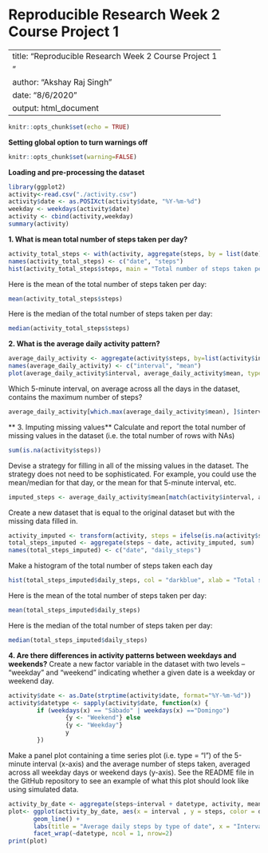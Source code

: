 Reproducible Research  Week 2 Course Project 1
===============================================
---
title: "Reproducible Research  Week 2 Course Project 1
"
author: "Akshay Raj Singh"
date: "8/6/2020"
output: html_document
---

```{r setup, include=FALSE}
knitr::opts_chunk$set(echo = TRUE)
```
**Setting global option to turn warnings off**
```{r}
knitr::opts_chunk$set(warning=FALSE)
```
**Loading and pre-processing the dataset**
```{r}

library(ggplot2)
activity<-read.csv("./activity.csv")
activity$date <- as.POSIXct(activity$date, "%Y-%m-%d")
weekday <- weekdays(activity$date)
activity <- cbind(activity,weekday)
summary(activity)
```
**1. What is mean total number of steps taken per day?**
```{r}

activity_total_steps <- with(activity, aggregate(steps, by = list(date), FUN = sum, na.rm = TRUE))
names(activity_total_steps) <- c("date", "steps")
hist(activity_total_steps$steps, main = "Total number of steps taken per day", xlab = "Total steps taken per day", col = "darkblue", ylim = c(0,20), breaks = seq(0,25000, by=2500))
```

Here is the mean of the total number of steps taken per day:
```{r}
mean(activity_total_steps$steps)
```

Here is the median of the total number of steps taken per day:

```{r}
median(activity_total_steps$steps)
```

**2. What is the average daily activity pattern?**
```{r}

average_daily_activity <- aggregate(activity$steps, by=list(activity$interval), FUN=mean, na.rm=TRUE)
names(average_daily_activity) <- c("interval", "mean")
plot(average_daily_activity$interval, average_daily_activity$mean, type = "l", col="darkblue", lwd = 2, xlab="Interval", ylab="Average number of steps", main="Average number of steps per intervals")
```
Which 5-minute interval, on average across all the days in the dataset, contains the maximum number of steps?
```{r}

average_daily_activity[which.max(average_daily_activity$mean), ]$interval

```

** 3. Imputing missing values**
Calculate and report the total number of missing values in the dataset (i.e. the total number of rows with NAs)

```{r}
sum(is.na(activity$steps))
```
Devise a strategy for filling in all of the missing values in the dataset. The strategy does not need to be sophisticated. For example, you could use the mean/median for that day, or the mean for that 5-minute interval, etc.
```{r}
imputed_steps <- average_daily_activity$mean[match(activity$interval, average_daily_activity$interval)]
```
Create a new dataset that is equal to the original dataset but with the missing data filled in.
```{r}
activity_imputed <- transform(activity, steps = ifelse(is.na(activity$steps), yes = imputed_steps, no = activity$steps))
total_steps_imputed <- aggregate(steps ~ date, activity_imputed, sum)
names(total_steps_imputed) <- c("date", "daily_steps")
```
Make a histogram of the total number of steps taken each day 

```{r}
hist(total_steps_imputed$daily_steps, col = "darkblue", xlab = "Total steps per day", ylim = c(0,30), main = "Total number of steps taken each day", breaks = seq(0,25000,by=2500))
```

Here is the mean of the total number of steps taken per day:
```{r}
mean(total_steps_imputed$daily_steps)
```
Here is the median of the total number of steps taken per day:
```{r}
median(total_steps_imputed$daily_steps)
```
**4. Are there differences in activity patterns between weekdays and weekends?**
Create a new factor variable in the dataset with two levels – “weekday” and “weekend” indicating whether a given date is a weekday or weekend day.
```{r}
activity$date <- as.Date(strptime(activity$date, format="%Y-%m-%d"))
activity$datetype <- sapply(activity$date, function(x) {
        if (weekdays(x) == "Sábado" | weekdays(x) =="Domingo") 
                {y <- "Weekend"} else 
                {y <- "Weekday"}
                y
        })
```

Make a panel plot containing a time series plot (i.e. type = “l”) of the 5-minute interval (x-axis) and the average number of steps taken, averaged across all weekday days or weekend days (y-axis). See the README file in the GitHub repository to see an example of what this plot should look like using simulated data.
```{r}
activity_by_date <- aggregate(steps~interval + datetype, activity, mean, na.rm = TRUE)
plot<- ggplot(activity_by_date, aes(x = interval , y = steps, color = datetype)) +
       geom_line() +
       labs(title = "Average daily steps by type of date", x = "Interval", y = "Average number of steps") +
       facet_wrap(~datetype, ncol = 1, nrow=2)
print(plot)
```













